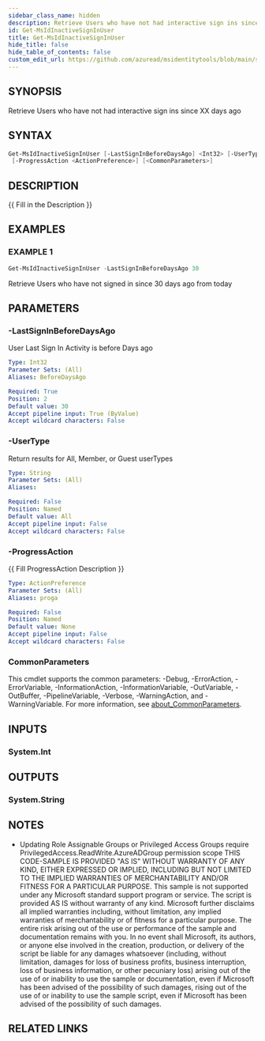```yaml
---
sidebar_class_name: hidden
description: Retrieve Users who have not had interactive sign ins since XX days ago
id: Get-MsIdInactiveSignInUser
title: Get-MsIdInactiveSignInUser
hide_title: false
hide_table_of_contents: false
custom_edit_url: https://github.com/azuread/msidentitytools/blob/main/src/Get-MsIdInactiveSignInUser.ps1
---
```


## SYNOPSIS

Retrieve Users who have not had interactive sign ins since XX days ago

## SYNTAX

```powershell
Get-MsIdInactiveSignInUser [-LastSignInBeforeDaysAgo] <Int32> [-UserType <String>]
 [-ProgressAction <ActionPreference>] [<CommonParameters>]
```

## DESCRIPTION

\{\{ Fill in the Description \}\}

## EXAMPLES

### EXAMPLE 1

```powershell
Get-MsIdInactiveSignInUser -LastSignInBeforeDaysAgo 30
```

Retrieve Users who have not signed in since 30 days ago from today

## PARAMETERS

### -LastSignInBeforeDaysAgo

User Last Sign In Activity is before Days ago

```yaml
Type: Int32
Parameter Sets: (All)
Aliases: BeforeDaysAgo

Required: True
Position: 2
Default value: 30
Accept pipeline input: True (ByValue)
Accept wildcard characters: False
```

### -UserType

Return results for All, Member, or Guest userTypes

```yaml
Type: String
Parameter Sets: (All)
Aliases:

Required: False
Position: Named
Default value: All
Accept pipeline input: False
Accept wildcard characters: False
```

### -ProgressAction

\{\{ Fill ProgressAction Description \}\}

```yaml
Type: ActionPreference
Parameter Sets: (All)
Aliases: proga

Required: False
Position: Named
Default value: None
Accept pipeline input: False
Accept wildcard characters: False
```

### CommonParameters

This cmdlet supports the common parameters: -Debug, -ErrorAction, -ErrorVariable, -InformationAction, -InformationVariable, -OutVariable, -OutBuffer, -PipelineVariable, -Verbose, -WarningAction, and -WarningVariable. For more information, see [about_CommonParameters](http://go.microsoft.com/fwlink/?LinkID=113216).

## INPUTS

### System.Int

## OUTPUTS

### System.String

## NOTES
- Updating Role Assignable Groups or Privileged Access Groups require PrivilegedAccess.ReadWrite.AzureADGroup permission scope
THIS CODE-SAMPLE IS PROVIDED "AS IS" WITHOUT WARRANTY OF ANY KIND, EITHER EXPRESSED
OR IMPLIED, INCLUDING BUT NOT LIMITED TO THE IMPLIED WARRANTIES OF MERCHANTABILITY AND/OR
FITNESS FOR A PARTICULAR PURPOSE.
This sample is not supported under any Microsoft standard support program or service.
The script is provided AS IS without warranty of any kind. Microsoft further disclaims all
implied warranties including, without limitation, any implied warranties of merchantability
or of fitness for a particular purpose. The entire risk arising out of the use or performance
of the sample and documentation remains with you. In no event shall Microsoft, its authors,
or anyone else involved in the creation, production, or delivery of the script be liable for
any damages whatsoever (including, without limitation, damages for loss of business profits,
business interruption, loss of business information, or other pecuniary loss) arising out of
the use of or inability to use the sample or documentation, even if Microsoft has been advised
of the possibility of such damages, rising out of the use of or inability to use the sample script,
even if Microsoft has been advised of the possibility of such damages.

## RELATED LINKS
